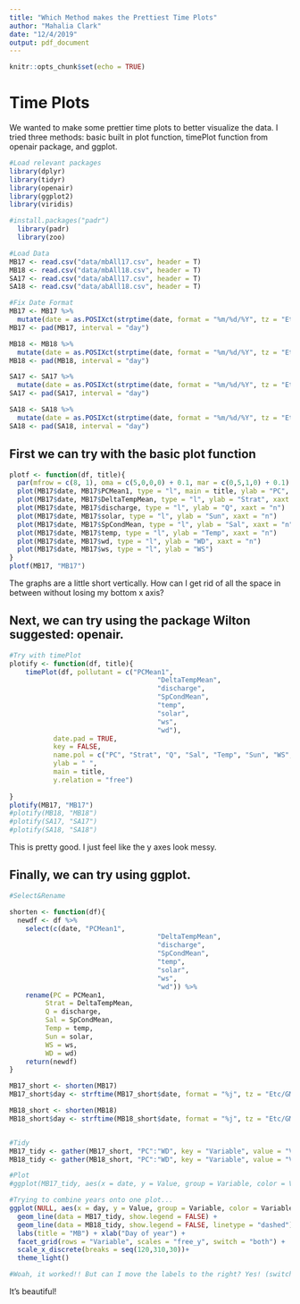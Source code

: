 ```yaml
---
title: "Which Method makes the Prettiest Time Plots"
author: "Mahalia Clark"
date: "12/4/2019"
output: pdf_document
---
```


```r
knitr::opts_chunk$set(echo = TRUE)
```

# Time Plots

We wanted to make some prettier time plots to better visualize the data. I tried three methods: basic built in plot function, timePlot function from openair package, and ggplot.

```r
#Load relevant packages
library(dplyr)
library(tidyr)
library(openair)
library(ggplot2)
library(viridis)

#install.packages("padr")
  library(padr)
  library(zoo)

#Load Data
MB17 <- read.csv("data/mbAll17.csv", header = T) 
MB18 <- read.csv("data/mbAll18.csv", header = T)
SA17 <- read.csv("data/abAll17.csv", header = T)
SA18 <- read.csv("data/abAll18.csv", header = T)

#Fix Date Format
MB17 <- MB17 %>% 
  mutate(date = as.POSIXct(strptime(date, format = "%m/%d/%Y", tz = "Etc/GMT-4")))
MB17 <- pad(MB17, interval = "day")

MB18 <- MB18 %>% 
  mutate(date = as.POSIXct(strptime(date, format = "%m/%d/%Y", tz = "Etc/GMT-4")))
MB18 <- pad(MB18, interval = "day")

SA17 <- SA17 %>% 
  mutate(date = as.POSIXct(strptime(date, format = "%m/%d/%Y", tz = "Etc/GMT-4")))
SA17 <- pad(SA17, interval = "day")

SA18 <- SA18 %>% 
  mutate(date = as.POSIXct(strptime(date, format = "%m/%d/%Y", tz = "Etc/GMT-4")))
SA18 <- pad(SA18, interval = "day")

```

## First we can try with the basic plot function

```r
plotf <- function(df, title){
  par(mfrow = c(8, 1), oma = c(5,0,0,0) + 0.1, mar = c(0,5,1,0) + 0.1)
  plot(MB17$date, MB17$PCMean1, type = "l", main = title, ylab = "PC", xaxt = "n")
  plot(MB17$date, MB17$DeltaTempMean, type = "l", ylab = "Strat", xaxt = "n")
  plot(MB17$date, MB17$discharge, type = "l", ylab = "Q", xaxt = "n")
  plot(MB17$date, MB17$solar, type = "l", ylab = "Sun", xaxt = "n")
  plot(MB17$date, MB17$SpCondMean, type = "l", ylab = "Sal", xaxt = "n")
  plot(MB17$date, MB17$temp, type = "l", ylab = "Temp", xaxt = "n")
  plot(MB17$date, MB17$wd, type = "l", ylab = "WD", xaxt = "n")
  plot(MB17$date, MB17$ws, type = "l", ylab = "WS")
}
plotf(MB17, "MB17")
```

The graphs are a little short vertically. How can I get rid of all the space in between without losing my bottom x axis?

## Next, we can try using the package Wilton suggested: openair.

```r
#Try with timePlot
plotify <- function(df, title){
    timePlot(df, pollutant = c("PCMean1",
                                     "DeltaTempMean",
                                     "discharge",
                                     "SpCondMean",
                                     "temp",
                                     "solar",
                                     "ws",
                                     "wd"),
           date.pad = TRUE,
           key = FALSE,
           name.pol = c("PC", "Strat", "Q", "Sal", "Temp", "Sun", "WS", "WD"),
           ylab = " ",
           main = title,
           y.relation = "free") 
           
}
plotify(MB17, "MB17")
#plotify(MB18, "MB18")
#plotify(SA17, "SA17")
#plotify(SA18, "SA18")

```
This is pretty good. I just feel like the y axes look messy.

## Finally, we can try using ggplot.

```r
#Select&Rename

shorten <- function(df){
  newdf <- df %>% 
    select(c(date, "PCMean1",
                                     "DeltaTempMean",
                                     "discharge",
                                     "SpCondMean",
                                     "temp",
                                     "solar",
                                     "ws",
                                     "wd")) %>% 
    rename(PC = PCMean1,
         Strat = DeltaTempMean,
         Q = discharge,
         Sal = SpCondMean,
         Temp = temp,
         Sun = solar,
         WS = ws,
         WD = wd)
    return(newdf)
}

MB17_short <- shorten(MB17)
MB17_short$day <- strftime(MB17_short$date, format = "%j", tz = "Etc/GMT-4")

MB18_short <- shorten(MB18)
MB18_short$day <- strftime(MB18_short$date, format = "%j", tz = "Etc/GMT-4")


#Tidy
MB17_tidy <- gather(MB17_short, "PC":"WD", key = "Variable", value = "Value") 
MB18_tidy <- gather(MB18_short, "PC":"WD", key = "Variable", value = "Value") 

#Plot
#ggplot(MB17_tidy, aes(x = date, y = Value, group = Variable, color = Variable)) + geom_line(show.legend = FALSE) + labs(title = "MB17") + xlab("Time") + theme(axis.title.y = element_blank())  + facet_grid(rows = "Variable", scales = "free_y", switch = "both") 

#Trying to combine years onto one plot...
ggplot(NULL, aes(x = day, y = Value, group = Variable, color = Variable)) +
  geom_line(data = MB17_tidy, show.legend = FALSE) + 
  geom_line(data = MB18_tidy, show.legend = FALSE, linetype = "dashed") + 
  labs(title = "MB") + xlab("Day of year") + 
  facet_grid(rows = "Variable", scales = "free_y", switch = "both") +
  scale_x_discrete(breaks = seq(120,310,30))+
  theme_light() 

#Woah, it worked!! But can I move the labels to the right? Yes! (switch)
```
It's beautiful!
